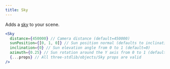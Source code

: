 ```yaml
---
title: Sky
---
```


Adds a [sky](https://threejs.org/examples/webgl_shaders_sky.html) to your scene.

```jsx
<Sky
  distance={450000} // Camera distance (default=450000)
  sunPosition={[0, 1, 0]} // Sun position normal (defaults to inclination and azimuth if not set)
  inclination={0} // Sun elevation angle from 0 to 1 (default=0)
  azimuth={0.25} // Sun rotation around the Y axis from 0 to 1 (default=0.25)
  {...props} // All three-stdlib/objects/Sky props are valid
/>
```

<StoryBookLink link="shaders-sky--sky-st" />

<StoryBookEmbed id="shaders-sky--sky-st" />

